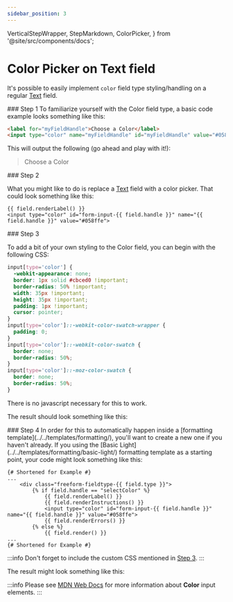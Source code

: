 ```yaml
---
sidebar_position: 3
---
```


  VerticalStepWrapper,
  StepMarkdown,
  ColorPicker,
} from '@site/src/components/docs';


# Color Picker on Text field

It's possible to easily implement `color` field type styling/handling on a regular [Text](../../forms/fields/#text) field.

<VerticalStepWrapper>
<StepMarkdown>
### Step 1
To familiarize yourself with the Color field type, a basic code example looks something like this:

```html showLineNumbers
<label for="myFieldHandle">Choose a Color</label>
<input type="color" name="myFieldHandle" id="myFieldHandle" value="#058ffe" />
```

This will output the following (go ahead and play with it!):

<blockquote className="text-sm font-italic rounded-md p-4 mb-7 form-styling">
  <p className="text-blue-500 mb-2">Choose a Color</p>
  <ColorPicker />
</blockquote>

</StepMarkdown>
<StepMarkdown>
### Step 2

What you might like to do is replace a [Text](../../forms/fields/#text) field with a color picker. That could look something like this:

```twig showLineNumbers
{{ field.renderLabel() }}
<input type="color" id="form-input-{{ field.handle }}" name="{{ field.handle }}" value="#058ffe">
```

</StepMarkdown>
<StepMarkdown>
### Step 3

To add a bit of your own styling to the Color field, you can begin with the following CSS:

```css showLineNumbers
input[type='color'] {
  -webkit-appearance: none;
  border: 1px solid #cbced0 !important;
  border-radius: 50% !important;
  width: 35px !important;
  height: 35px !important;
  padding: 1px !important;
  cursor: pointer;
}
input[type='color']::-webkit-color-swatch-wrapper {
  padding: 0;
}
input[type='color']::-webkit-color-swatch {
  border: none;
  border-radius: 50%;
}
input[type='color']::-moz-color-swatch {
  border: none;
  border-radius: 50%;
}
```

There is no javascript necessary for this to work.

The result should look something like this:

<Photo scale={40} img={ChooseColorPhoto} alt="Choose Color" />

</StepMarkdown>
<StepMarkdown>
### Step 4
In order for this to automatically happen inside a [formatting template](../../templates/formatting/), you'll want to create a new one if you haven't already. If you using the [Basic Light](../../templates/formatting/basic-light/) formatting template as a starting point, your code might look something like this:

```twig {4-8} showLineNumbers
{# Shortened for Example #}
...
    <div class="freeform-fieldtype-{{ field.type }}">
        {% if field.handle == "selectColor" %}
            {{ field.renderLabel() }}
            {{ field.renderInstructions() }}
            <input type="color" id="form-input-{{ field.handle }}" name="{{ field.handle }}" value="#058ffe">
            {{ field.renderErrors() }}
        {% else %}
            {{ field.render() }}
...
{# Shortened for Example #}
```

:::info
Don't forget to include the custom CSS mentioned in [Step 3](#step-3).
:::

The result might look something like this:

<Photo img={ColorPickerPhoto} alt="Choose Color" />

</StepMarkdown>

</VerticalStepWrapper>

:::info
Please see [MDN Web Docs](https://developer.mozilla.org/en-US/docs/Web/HTML/Element/input/color) for more information about **Color** input elements.
:::
